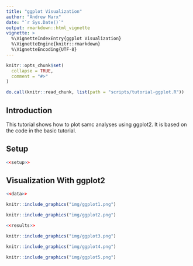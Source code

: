 ```yaml
---
title: "ggplot Visualization"
author: "Andrew Marx"
date: "`r Sys.Date()`"
output: rmarkdown::html_vignette
vignette: >
  %\VignetteIndexEntry{ggplot Visualization}
  %\VignetteEngine{knitr::rmarkdown}
  %\VignetteEncoding{UTF-8}
---
```


```r
knitr::opts_chunk$set(
  collapse = TRUE,
  comment = "#>"
)

do.call(knitr::read_chunk, list(path = "scripts/tutorial-ggplot.R"))
```

## Introduction

This tutorial shows how to plot samc analyses using ggplot2. It is based on the code in the basic tutorial.


## Setup

```r
<<setup>>
```


## Visualization With ggplot2

```r
<<data>>
```

```r
knitr::include_graphics("img/ggplot1.png")
```

```r
knitr::include_graphics("img/ggplot2.png")
```

```r
<<results>>
```

```r
knitr::include_graphics("img/ggplot3.png")
```

```r
knitr::include_graphics("img/ggplot4.png")
```

```r
knitr::include_graphics("img/ggplot5.png")
```
